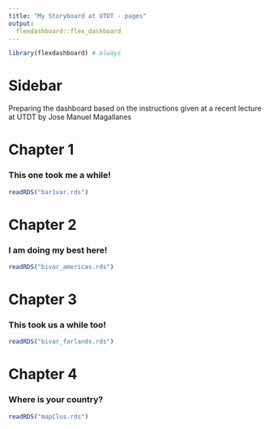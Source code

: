 ```yaml
---
title: "My Storyboard at UTDT - pages"
output: 
  flexdashboard::flex_dashboard
---
```


```r
library(flexdashboard) # always
```

Sidebar {.sidebar}
=====================================


Preparing the dashboard based on the instructions given at a recent lecture at UTDT by Jose Manuel Magallanes


Chapter 1
===================================== 



### This one took me a while!


```r
readRDS("bar1var.rds")
```


Chapter 2
===================================== 



### I am doing my best here!

```r
readRDS("bivar_americas.rds")
```

Chapter 3
===================================== 


### This took us a while too!

```r
readRDS("bivar_farlands.rds")
```

Chapter 4
===================================== 


### Where is your country?

```r
readRDS("mapClus.rds")
```


